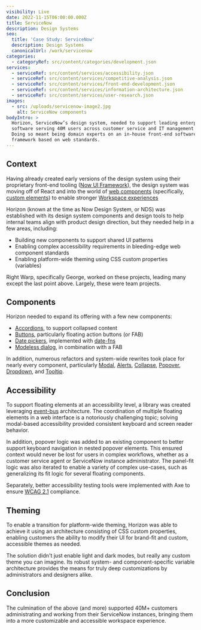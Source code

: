 ```yaml
---
visibility: Live
date: 2022-11-15T06:00:00.000Z
title: ServiceNow
description: Design Systems
seo:
  title: 'Case Study: ServiceNow'
  description: Design Systems
  canonicalUrl: /work/servicenow
categories:
  - categoryRef: src/content/categories/development.json
services:
  - serviceRef: src/content/services/accessibility.json
  - serviceRef: src/content/services/competitive-analysis.json
  - serviceRef: src/content/services/front-end-development.json
  - serviceRef: src/content/services/information-architecture.json
  - serviceRef: src/content/services/user-research.json
images:
  - src: /uploads/servicenow-image2.jpg
    alt: ServiceNow components
bodyIntro: >
  Horizon, ServiceNow’s design system, needed to support leading enterprise
  software serving 40M users across customer service and IT management products.
  Doing so meant being domain experts on an in-house front-end software
  framework based on web standards.
---
```


<CallToAction label="View Component Documentation" href="https://horizon.servicenow.com/workspace/components " />

## Context

Having already created early versions of the design system using their proprietary front-end tooling ([Now UI Framework](https://developer.servicenow.com/dev.do#!/reference/next-experience/xanadu/ui-framework/getting-started/introduction)), the design system was moving off of React and into the world of [web components](https://developer.mozilla.org/en-US/docs/Web/API/Web_components) (specifically, [custom elements](https://developer.mozilla.org/en-US/docs/Web/API/Web_components/Using_custom_elements)) to enable stronger [Workspace experiences](https://horizon.servicenow.com/workspace/overview)

Horizon (known at the time as Now Design System, or NDS) was established with its design system components and design tools to help internal teams align with product design direction, but they needed help in a few areas, including:

* Building new components to support shared UI patterns
* Enabling complex accessibility requirements in bleeding-edge web component standards
* Enabling platform-wide theming using CSS custom properties (variables)

Right Warp, specifically George, worked on these projects, leading many except the last point above. Largely, these were team projects.

## Components

Horizon needed to expand its offering with a few new components:

* [Accordions](https://horizon.servicenow.com/workspace/components/now-accordion), to support collapsed content
* [Buttons](https://horizon.servicenow.com/workspace/components/now-button-circular), particularly floating action buttons (or FAB)
* [Date pickers](https://horizon.servicenow.com/workspace/components/now-date-time), implemented with [date-fns](https://date-fns.org/)
* [Modeless dialog](https://horizon.servicenow.com/workspace/components/now-modeless-dialog), in combination with a FAB

In addition, numerous refactors and system-wide rewrites took place for nearly every component, particularly [Modal](https://horizon.servicenow.com/workspace/components/now-modal), [Alerts](https://horizon.servicenow.com/workspace/components/now-alert), [Collapse](https://horizon.servicenow.com/workspace/components/now-collapse), [Popover](https://horizon.servicenow.com/workspace/components/now-popover), [Dropdown](https://horizon.servicenow.com/workspace/components/now-dropdown), and [Tooltip](https://horizon.servicenow.com/workspace/components/now-tooltip).

## Accessibility

To support floating elements at an accessibility level, a library was created leveraging [event-bus](https://css-tricks.com/lets-create-a-lightweight-native-event-bus-in-javascript/) architecture. The coordination of multiple floating elements in a web interface is a notoriously challenging topic; solving modal-based accessibility provided consistent keyboard and screen reader behavior.

In addition, popover logic was added to an existing component to better support keyboard navigation in nested popover elements. This ensured context would never be lost for users in complex workflows, whether as a customer service agent or ServiceNow instance administrator. The panel-fit logic was also iterated to enable a variety of complex use-cases, such as generalizing its fit logic for several floating components.

<CallToAction href="https://horizon.servicenow.com/workspace/components/now-popover" label="View Popover Documentation" />

Separately, better accessibility testing tools were implemented with Axe to ensure [WCAG 2.1](https://www.w3.org/WAI/standards-guidelines/wcag/) compliance.

## Theming

To enable a transition for platform-wide theming, Horizon was able to achieve it using an architecture consisting of CSS custom properties, enabling customers the ability to modify their UI for brand-fit and custom, accessible themes as needed.

<CallToAction href="https://horizon.servicenow.com/workspace/foundations/color/color-overview" label="View Theming Documentation" />

The solution didn't just enable light and dark modes, but really any custom theme you can imagine. Its robust system- and component-specific variable architecture provides the means for truly deep customizations by administrators and designers alike.

## Conclusion

The culmination of the above (and more) supported 40M+ customers administrating and working from their ServiceNow instances, bringing them into a more customizable and accessible workspace experience.
